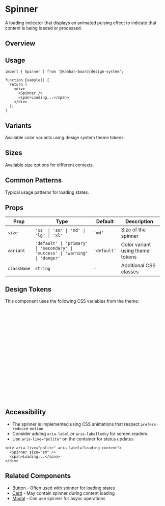 
<Meta of={SpinnerStories} />

# Spinner

A loading indicator that displays an animated pulsing effect to indicate that content is being loaded or processed.

## Overview

<Canvas of={SpinnerStories.Default} />

<Controls of={SpinnerStories.Default} />

## Usage

```tsx
import { Spinner } from '@kanban-board/design-system';

function Example() {
  return (
    <div>
      <Spinner />
      <span>Loading...</span>
    </div>
  );
}
```

## Variants

Available color variants using design system theme tokens.

<Canvas of={SpinnerStories.Variants} />

## Sizes

Available size options for different contexts.

<Canvas of={SpinnerStories.Sizes} />

## Common Patterns

Typical usage patterns for loading states.

<Canvas of={SpinnerStories.CommonPatterns} />

## Props

| Prop        | Type                                                                          | Default     | Description                      |
| ----------- | ----------------------------------------------------------------------------- | ----------- | -------------------------------- |
| `size`      | `'xs' \| 'sm' \| 'md' \| 'lg' \| 'xl'`                                        | `'md'`      | Size of the spinner              |
| `variant`   | `'default' \| 'primary' \| 'secondary' \| 'success' \| 'warning' \| 'danger'` | `'default'` | Color variant using theme tokens |
| `className` | `string`                                                                      | -           | Additional CSS classes           |

## Design Tokens

This component uses the following CSS variables from the theme:

```css
/* Colors */
--text                  /* Default spinner color */
--primary-base          /* Primary variant color */
--text-secondary        /* Secondary variant color */
--success-base          /* Success variant color */
--warning-base          /* Warning variant color */
--danger-base           /* Danger variant color */

/* Spacing */
--space-4               /* XS size (16px) */
--space-6               /* SM size (24px) */
--space-12              /* MD size (48px) */
--space-16              /* LG size (64px) */
--space-20              /* XL size (80px) */

/* Borders */
--border-width-1        /* XS/SM border width */
--border-width-2        /* MD border width */
--border-width-3        /* LG border width */
--border-width-4        /* XL border width */
```

## Accessibility

- The spinner is implemented using CSS animations that respect `prefers-reduced-motion`
- Consider adding `aria-label` or `aria-labelledby` for screen readers
- Use `aria-live="polite"` on the container for status updates

```tsx
<div aria-live="polite" aria-label="Loading content">
  <Spinner size="sm" />
  <span>Loading...</span>
</div>
```

## Related Components

- [Button](./Button.mdx) - Often used with spinner for loading states
- [Card](./Card.mdx) - May contain spinner during content loading
- [Modal](./Modal.mdx) - Can use spinner for async operations
